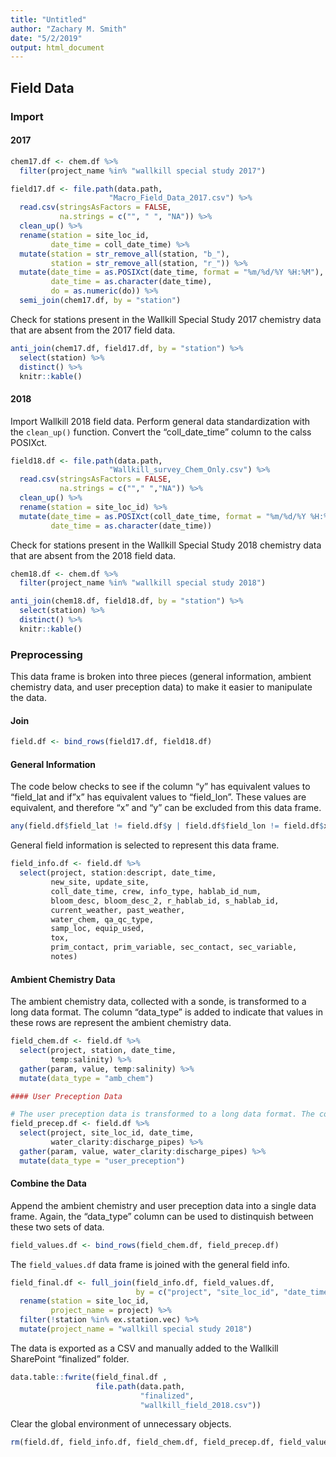 ```yaml
---
title: "Untitled"
author: "Zachary M. Smith"
date: "5/2/2019"
output: html_document
---
```


## Field Data

### Import

#### 2017

```r
chem17.df <- chem.df %>% 
  filter(project_name %in% "wallkill special study 2017")

field17.df <- file.path(data.path,
                      "Macro_Field_Data_2017.csv") %>% 
  read.csv(stringsAsFactors = FALSE,
           na.strings = c("", " ", "NA")) %>% 
  clean_up() %>% 
  rename(station = site_loc_id,
         date_time = coll_date_time) %>% 
  mutate(station = str_remove_all(station, "b_"),
         station = str_remove_all(station, "r_")) %>% 
  mutate(date_time = as.POSIXct(date_time, format = "%m/%d/%Y %H:%M"),
         date_time = as.character(date_time),
         do = as.numeric(do)) %>% 
  semi_join(chem17.df, by = "station")
```

Check for stations present in the Wallkill Special Study 2017 chemistry data that are absent from the 2017 field data.
```r
anti_join(chem17.df, field17.df, by = "station") %>% 
  select(station) %>% 
  distinct() %>% 
  knitr::kable()
```

#### 2018

Import Wallkill 2018 field data. Perform general data standardization with the `clean_up()` function. Convert the "coll_date_time" column to the calss POSIXct.
```r
field18.df <- file.path(data.path,
                      "Wallkill_survey_Chem_Only.csv") %>% 
  read.csv(stringsAsFactors = FALSE,
           na.strings = c(""," ","NA")) %>% 
  clean_up() %>% 
  rename(station = site_loc_id) %>% 
  mutate(date_time = as.POSIXct(coll_date_time, format = "%m/%d/%Y %H:%M"),
         date_time = as.character(date_time))
```

Check for stations present in the Wallkill Special Study 2018 chemistry data that are absent from the 2018 field data.
```r
chem18.df <- chem.df %>% 
  filter(project_name %in% "wallkill special study 2018")

anti_join(chem18.df, field18.df, by = "station") %>% 
  select(station) %>% 
  distinct() %>% 
  knitr::kable()
```

### Preprocessing

This data frame is broken into three pieces (general information, ambient chemistry data, and user preception data) to make it easier to manipulate the data.

#### Join

```r
field.df <- bind_rows(field17.df, field18.df)
```


#### General Information

The code below checks to see if the column "y" has equivalent values to "field_lat and if "x" has equivalent values to "field_lon". These values are equivalent, and therefore "x" and "y" can be excluded from this data frame.
```r
any(field.df$field_lat != field.df$y | field.df$field_lon != field.df$x)
```

General field information is selected to represent this data frame.
```r
field_info.df <- field.df %>% 
  select(project, station:descript, date_time,
         new_site, update_site,
         coll_date_time, crew, info_type, hablab_id_num,
         bloom_desc, bloom_desc_2, r_hablab_id, s_hablab_id,
         current_weather, past_weather,
         water_chem, qa_qc_type,
         samp_loc, equip_used,
         tox, 
         prim_contact, prim_variable, sec_contact, sec_variable,
         notes)
```

#### Ambient Chemistry Data

The ambient chemistry data, collected with a sonde, is transformed to a long data format. The column "data_type" is added to indicate that values in these rows are represent the ambient chemistry data.
```r
field_chem.df <- field.df %>% 
  select(project, station, date_time,
         temp:salinity) %>% 
  gather(param, value, temp:salinity) %>% 
  mutate(data_type = "amb_chem")
```


```r
#### User Preception Data

# The user preception data is transformed to a long data format. The column "data_type" is added to indicate that values in these rows are represent the user preception data.
field_precep.df <- field.df %>% 
  select(project, site_loc_id, date_time,
         water_clarity:discharge_pipes) %>% 
  gather(param, value, water_clarity:discharge_pipes) %>% 
  mutate(data_type = "user_preception")
```

#### Combine the Data

Append the ambient chemistry and user preception data into a single data frame. Again, the "data_type" column can be used to distinquish between these two sets of data.
```r
field_values.df <- bind_rows(field_chem.df, field_precep.df)
```

The `field_values.df` data frame is joined with the general field info.
```r
field_final.df <- full_join(field_info.df, field_values.df,
                            by = c("project", "site_loc_id", "date_time")) %>% 
  rename(station = site_loc_id,
         project_name = project) %>% 
  filter(!station %in% ex.station.vec) %>% 
  mutate(project_name = "wallkill special study 2018")
```

The data is exported as a CSV and manually added to the Wallkill SharePoint "finalized" folder.
```r
data.table::fwrite(field_final.df ,
                   file.path(data.path,
                             "finalized",
                             "wallkill_field_2018.csv"))
```

Clear the global environment of unnecessary objects.
```r
rm(field.df, field_info.df, field_chem.df, field_precep.df, field_values.df)
```